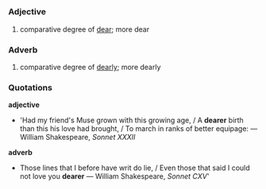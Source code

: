 =={{en}}==
===Adjective===
# comparative degree of [[dear]]; more dear

===Adverb===
#comparative degree of [[dearly]]; more dearly

===Quotations===
'''adjective'''
* 'Had my friend's Muse grown with this growing age, / A '''dearer''' birth than this his love had brought, / To march in ranks of better equipage: &mdash; William Shakespeare, ''Sonnet XXXII''
'''adverb'''
* Those lines that I before have writ do lie, / Even those that said I could not love you '''dearer''' &mdash; William Shakespeare, ''Sonnet CXV'''